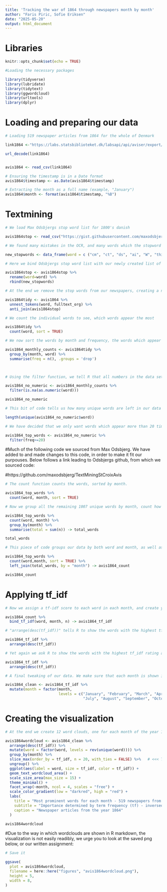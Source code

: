 ```yaml
---
title: 'Tracking the war of 1864 through newspapers month by month'
author: "Faris Piric, Sofie Eriksen"
date: "2025-05-20"
output: html_document
---
```


# Libraries 

```r
knitr::opts_chunk$set(echo = TRUE)

#Loading the necessary packages 

library(tidyverse)     
library(lubridate)     
library(tidytext)     
library(ggwordcloud)     
library(urltools)
library(dplyr)

```

# Loading and preparing our data

```r
# Loading 519 newspaper articles from 1864 for the whole of Denmark

link1864 <-"https://labs.statsbiblioteket.dk/labsapi/api/aviser/export/fields?query=%22krigen%20i%201864%22%20%20OR%202.%20Slesvigske%20Krig%20%20AND%20py%3A1864&fields=link&fields=recordID&fields=timestamp&fields=pwa&fields=cer&fields=fulltext_org&fields=pageUUID&fields=editionUUID&fields=titleUUID&fields=editionId&fields=familyId&fields=newspaper_page&fields=newspaper_edition&fields=lplace&fields=location_name&fields=location_coordinates&max=-1&structure=header&structure=content&format=CSV"
```

```r
url_decode(link1864)


avis1864 <- read_csv(link1864)
```


```r
# Ensuring the timestamp is in a Date format
avis1864$timestamp <- as.Date(avis1864$timestamp)

# Extracting the month as a full name (example, "January")
avis1864$month <- format(avis1864$timestamp, "%B")
```


# Textmining


```r
# We load Max Odsbjergs stop word list for 1800's danish

avis1864stop <- read_csv("https://gist.githubusercontent.com/maxodsbjerg/1537cf14c3d46b3d30caa5d99f8758e9/raw/9f044a38505334f035be111c9a3f654a24418f6d/stopord_18_clean.csv")

# We found many mistakes in the OCR, and many words which the stopword list failed to remove. The most prominent of these we remove manually, creating "new_stopwords"

new_stopwords <- data_frame(word = c ("cm", "ct", "ds", "ai", "W", "thi", "cr","cn","dcn","flal","danfle","deel","stal", "rr", "ndo", "dc", "dm", "em", "vg", "oq", "ler", "bc", "ak", "eu", "cl", "ri", "dcr", "fr", "ann", "la", "jfn", "vcd", "hor", "th", "ztg", "cre","danfl", "mcd", "les", "nei", "bi", "bo", "bor", "w", "lod", "troe", "fordi", "ei", "flulle", "fig", "hen", "du", "ene", "bave", "mig", "bille", "hos", "par", "ilke"))

# Here we bind Odsbjergs stop word list with our newly created list of words

avis1864stop <- avis1864stop %>%
  rename(word=word) %>%
  rbind(new_stopwords)

# At the end we remove the stop words from our newspapers, creating a new data set called "avis1864tidy"´

avis1864tidy <- avis1864 %>%
  unnest_tokens(word, fulltext_org) %>%
  anti_join(avis1864stop) 
```

```r

# We count the individual words to see, which words appear the most

avis1864tidy %>%
  count(word, sort = TRUE)

```


```r

# We now sort the words by month and frequency, the words which appear the least are filtered to the top

avis1864_monthly_counts <- avis1864tidy %>%
  group_by(month, word) %>%
  summarise(freq = n(), .groups = 'drop')

            
```           
       
       
```r

# Using the filter function, we tell R that all numbers in the data set must be counted as NA, and removed. This way we remove unwanted numbers from our data

avis1864_no_numeric <- avis1864_monthly_counts %>% 
  filter(is.na(as.numeric(word)))

avis1864_no_numeric


```


```r
# This bit of code tells us how many unique words are left in our data set. In this instance the result is 81283. For our purposes this is too many.

length(unique(avis1864_no_numeric$word))
```

```r
# We have decided that we only want words which appear more than 20 times. This not only removes many mistakes from the data set, but also brings the total count of unique words down to a much more manageable 1007, from the previous 81283. We have now created "avis1864_top_words".

avis1864_top_words <- avis1864_no_numeric %>%
  filter(freq>=20)

```



#Much of the following code we sourced from Max Odsbjerg. We have added to and made changes to this code, in order to make it fit our purpouses. Below follows a link leading to Odsbjergs github, from which we sourced code: 

#https://github.com/maxodsbjerg/TextMiningStCroixAvis




```r
# The count function counts the words, sorted by month.

avis1864_top_words %>% 
  count(word, month, sort = TRUE)

```


```r
# Now we group all the remaining 1007 unique words by month, count how many of these words appear in each month, and create a tibble called "total_words". Here we find that some months have plenty of words, like July and August which have 153, and 123 words respectively, while other months include relatively few words, like may with only 19.  

avis1864_top_words %>% 
  count(word, month) %>% 
  group_by(month) %>% 
  summarise(total = sum(n)) -> total_words

total_words
```

```r

# This piece of code groups our data by both word and month, as well as this it counts how many times a specific word appears each month. By using the "left_join" function we add our previously created "total_words" to the tibble. The result is a tibble where we count: The specific word, which month it appears in, how many times it appears in that month, and the total amount of times this word appears in our data set. We call this tibble "avis1864_count"

avis1864_top_words %>% 
  count(word,month, sort = TRUE) %>% 
  left_join(total_words, by = "month") -> avis1864_count

avis1864_count

```


# Applying tf_idf


```r

# Now we assign a tf-idf score to each word in each month, and create yet another new tibble this time called "avis1864_tf_idf"

avis1864_count %>% 
  bind_tf_idf(word, month, n) -> avis1864_tf_idf
```

```r

# "arrange(desc(tf_idf))" tells R to show the words with the highest tf_idf rating at the top of our list

avis1864_tf_idf %>% 
  arrange(desc(tf_idf))
```


```r
# Yet again we ask R to show the words with the highest tf_idf rating at the top, but this time we apply the code to our latest tibble

avis1864_tf_idf %>% 
  arrange(desc(tf_idf))
```
```r

# A final tweaking of our data. We make sure that each month is shown in the correct order, this will make our final word clouds much easier to work with - this code was sourced through ChatGPT. We call this final tibble "avis1864_clean"

avis1864_clean <- avis1864_tf_idf %>%
  mutate(month = factor(month, 
                        levels = c("January", "February", "March", "April", "May", "June", 
                                   "July", "August", "September", "October", "November", "December")))

```


# Creating the visualization 


```r

# At the end we create 12 word clouds, one for each month of the year 1864, featuring the most prominent words from each month

avis1864wordcloud <- avis1864_clean %>% 
  arrange(desc(tf_idf)) %>%
  mutate(word = factor(word, levels = rev(unique(word)))) %>% 
  group_by(month) %>% 
  slice_max(order_by = tf_idf, n = 20, with_ties = FALSE) %>%   # <<< This element was sourced through ChatGPT
  ungroup() %>% 
  ggplot(aes(label = word, size = tf_idf, color = tf_idf)) +
  geom_text_wordcloud_area() +
  scale_size_area(max_size = 15) +  
  theme_minimal() +
  facet_wrap(~month, ncol = 4, scales = "free") +
  scale_color_gradient(low = "darkred", high = "red") +
  labs(
    title = "Most prominent words for each month - 519 newspapers from the whole of Denmark",
    subtitle = "Importance determined by term frequency (tf) - inversed document frequency (idf)",
    caption = "Newspaper articles from the year 1864"
  )

avis1864wordcloud

```




#Due to the way in which wordclouds are shown in R markdown, the visualization is not easily readibly, we urge you to look at the saved png below, or our written assignment:




```r

# Save it

ggsave(
  plot = avis1864wordcloud, 
  filename = here::here("figures", "avis1864wordcloud.png"), 
  height = 5, 
  width = 8, 
)

```



